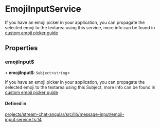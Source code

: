 # EmojiInputService

If you have an emoji picker in your application, you can propagate the selected emoji to the textarea using this service, more info can be found in [custom emoji picker guide](../code-examples/emoji-picker.mdx)

## Properties

### emojiInput$

• **emojiInput$**: `Subject`<`string`\>

If you have an emoji picker in your application, you can propagate the selected emoji to the textarea using this Subject, more info can be found in [custom emoji picker guide](../code-examples/emoji-picker.mdx)

#### Defined in

[projects/stream-chat-angular/src/lib/message-input/emoji-input.service.ts:14](https://github.com/GetStream/stream-chat-angular/blob/00d76ced4c8f336b2adf1a8930be7f992b9b5a3d/projects/stream-chat-angular/src/lib/message-input/emoji-input.service.ts#L14)
